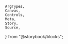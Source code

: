     ArgTypes,
    Canvas,
    Controls,
    Meta,
    Story,
    Source,
} from "@storybook/blocks";

<Meta of={stories} />
<Title of={stories} />
<Description of={Avatar} />

## Usage

If you have a URL for an image, you can use the `src` prop to display it.

<Canvas of={stories.WithSrc} />

If you don't have an image URL, you can use the `name` prop to display the
user's initials instead.

<Canvas of={stories.Name} />

### Size

You can customize the size of the `Avatar` by passing a pixel value to the
`size` prop.

<Canvas of={stories.Size} />
<Controls
    of={stories.Size}
    include={["size"]}
/>

### Variants

In addition to the default circular variant, you can also use the `square`
variant, which uses the same border radius used for button and input elements.

<Canvas of={stories.Square} />
<Controls
    of={stories.Square}
    include={["variant"]}
/>

## Props

<ArgTypes of={Avatar} />
